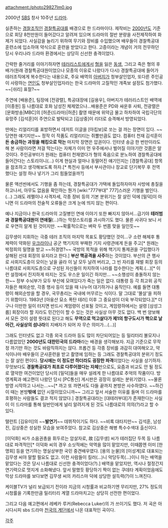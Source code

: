 attachment:/photo29827lm0.jpg

2000년 [[SBS]] 창사 10주년 [[드라마]].

실존하는 [[경찰]]조직인 [[경찰특공대]]를 배경으로 한 드라마이다. 제작비는 [[2000년]]도 기준으로 회당 8천만원이 들어갔다고 알려져 있으며 드라마의 절반 분량을 사전제작하여 화제가 되었다. 사실감을 늘리기 위하여 무기와 장비를 수입했으며 배우들이 경찰특공대 훈련소에 입소하여 약식으로 훈련을 받았다고 한다. 고증이라는 개념이 거의 전무하던 당시 우리나라 드라마 환경에서는 상당히 신선한 충격이었다.

간략한 줄거리를 이야기하자면 [[테러리스트]]에게서 [[형]]을 잃은 [[동생]], 그리고 죽은 형의 후배가(원래 경찰특공대원이었으나 모종의 이유로 나왔다가 다시) 경찰특공대에 들어가 테러조직에게 복수한다는 내용으로, 주요 배역의 [[아버지]]가 청부살인업자, 또다른 주인공이 사랑하는 [[연인]]도 청부살인업자라는 한국 드라마의 고질적인 개족보 설정도 첨가했다. ~~[쉬리] 표절?~~

주연에 [배용준], 팀장에 [전광렬], 특공대장에 [길용우], 아버지가 테러리스트인 배역에 [이종원] 등 나름대로 호화 남성진 체제였으나...배용준은 PD와 싸운후 사퇴, 전광렬은 [문화방송|MBC]의 [허준(드라마)|허준] 촬영 때문에 위약금 물고 하차하여 국립극단의 유망주 [김석훈]이 주연으로 발탁되고 [김상중]이 리더로 승격해서 방영되었다.   

딴에는 리얼리티를 표방하면서 데저트 이글을 [아킴보]로 쏘는 걸 까는 장면이 있다. ~~당연한 얘기지만~~ 정작 이 작품도 리얼리티는 쥐뿔만큼도 없다. 컴퓨터 천재 김석훈이 '''돈 송금하는 과정을 해킹으로 막는''' 마지막 장면은 압권이다. 인터넷 송금 한 번만이라도 해 본 사람이라면 저걸 막는다는 자체가 이미 먼 우주에서나 벌어질 이야기란 것쯤은 알 것이다. 주인공부터가 원래는 컴퓨터 천재였다가 형의 죽음으로 분노하여 경찰특공대에 들어간다는 스토리이니(...) 이게 현실과 얼마나 동떨어진 얘기인지는 [경찰특공대] 항목을 참조하고 생각해보도록 하자.[* 특전사 등에서 부사관이나 장교로 단기복무 후 전역했다는 설정 하나 넣기가 그리 힘들었을까?]

물론 액션씬에서도 기행을 좀 하는데, 경찰특공대가 가택에 돌입하자마자 사방에 총질을 하고나서, 아무도 없음을 확인하는 뭔가 [wiki:"777부대" 777]스러운 기행을 벌인다.(...) 그래도 레펠이나 사격자세, 각종 장비 등의 기본 분위기는 잘 살린 덕에 [밀덕]이 아니면 이 드라마의 전술적 오류들은 크게 눈에 띄지 않는 편이다.

예나 지금이나 한국 드라마의 고질병인 연애 이야기 또한 빠지지 않아서...급기야 '''테러범과 경찰특공대원이 연애질'''(...)하는 막장스토리를 과시하기도 했다. 물론 사귀다 보니 서로 우연히 알게 된 것이지만. ~~확률적으로는 벼락 두 번쯤 맞을 일인듯~~

김무생이 지휘하는 극중 테러 조직의 마지막 목표도 황당했던 것이...구 소련 해체후 통제력이 약화된 [[우크라이나]] 공군 핵기지의 부패한 기지 사령관에게 돈을 주고[* 원래는 박정희의 밀명을 받고 ~~허경영?~~ 국방의 목적을 위해 핵기지 통제권을 구입했다가 살해된 선대 회장의 유지라고 한다.] '''부산 핵공격을 사주'''하는 것이었다. 부산의 큰 행사로 사회지도층이 모이는 날을 골라 이 날 모두 날려 버리고, 그 빈 자리를 재벌 회장 등의 나름대로 사회지도층으로 구성된 자신들이 차지하여 나라를 접수한다는 계획.(...)[* 이런 설정에서 진지하게 따지는 것도 우스운 일이긴 하지만... ~~소행성이 충돌하지 않는 한~~ 정부 수뇌부가 모두 부산에 모여있다가 죽는 일은 없다. 대통령 등 각 최고위 공직자들은 해외순방, 각종 행사 등이 있을 때 나누어 대기하거나 움직인다. 예를 들면 대통령이 해외순방을 할 경우, 국무총리는 국내에 머무르는 식이다. 말 그대로 '몰살'을 피하기 위함이다. 1983년 [아웅산 묘소 폭탄 테러] 이후 그 중요성이 더욱 부각되었다.][* 더구나 이만한 일이 터지면 반드시 계엄령이 선포될 것이고, 계엄령하에서는 설령 [삼성그룹] 회장이라 할 지라도 민간인이 할 수 있는 것은 사실상 아무 것도 없다. 백 번 양보해서 모든 것이 설령 뜻대로 된다고 해도 '''무역으로 먹고살다가 제1의 항구도시가 핵으로 날아간, 사실상의 섬나라'''의 지배자가 되어 자 무슨 의미가...(...)]

그래도 인터넷도 없고 각종 외국 드라마 등도 많이 차단되어있는 등 밀리터리 불모지나 다름없었던 '''2000년도 대한민국의 드라마'''라는 배경을 생각해보자. 지금 기준으로 무작정 까기만 하는 것도 바람직하지는 않다. 프롭건 등 각종 장비를 과감히 대여해오고, 약식이나마 배우들이 군사훈련을 받고 촬영에 임하는 등 그래도 경찰특공대의 분위기 정도는 잘 살린 편이다. '''당시에는 이 정도만 하더라도 굉장한 파격'''이었다는 사실을 상기하자. 무엇보다도 '''경찰특공대가 최초로 다루어졌다는 자체'''만으로도, 요즘과 비교도 안 될 정도로 열악한 여건이었던 당시의 [밀덕]들을 매우 설레게 한 나름대로 추억의 작품이다. 방영계획과 예고편이 나왔던 당시 [PC통신] 게시판은 굉장히 설레는 분위기였다. ~~물론 방영 시작하고 나서는...~~[* 까고 또 까면서도 다들 끝까지 본방은 사수하였다. ~~하긴 이 때는 본방'''밖에''' 없던 시절이었으니까~~ 그리고 앞서 서술한 이유를 들며 이 드라마를 호평하는 사람들도 결코 적지 않았다.] 경찰특공대라는 [대테러부대]가 존재한다는 사실이 이 드라마를 통해 일반인에게 널리 알려지게 된 것도 나름대로의 의의(?)라고 할 수 있다.

탤런트 [김유미]의 ~~'''발연기'''~~ 데뷔작이기도 하다. ~~비록 대타지만~~ 김석훈, 남성진, 김상중은 성실한 모습을 보여주었다. 참고로 김상중은 해병 특수수색대 출신이다.

[이덕화] 씨가 소음권총을 휘두르는 암살자로, 故 [김무생] 씨가 테러집단 두목 등 나름대로 파격적인[* 이덕화 씨의 경우 소싯적에는 악역을 많이 맡았지만, 이때쯤엔 이미 [한명회] 등을 연기하는 명실상부한 국민 중견배우였다. [용의 눈물]의 [이성계]로 대표되는 김무생 씨야 말할 필요도 없고. 이런 사람들이 킬러(...)니 악당두목(...)이니 하는 배역을 맡았다는 것은 당시 나름대로 신선한 충격이었다(?).] 배역을 맡았지만, 역시나 절정간지 연기력으로 멋지게 소화해냈다. 앞서 말했듯 황당하기 짝이 없는 쿠데타 계획이었음에도 막상 드라마를 보다보면 김무생 씨의 카리스마 덕에 상당한 설득력(?)이 느껴진다.

케이블TV가 널리 보급되기 전이라 지금의 시청률과 비교하기엔 무리지만, 27% 정도의 시청률을 기록한만큼 밀리터리 계열 드라마치고는 상당히 선전한 편이었다.

그리고 다음 예고편에서 레베카 루커(Rebecca Luker)의 <Ave Maria>가 쓰이기도 했다.
저 곡은 아시다시피 sbs 드라마 [[천국의 계단]]에서 나온 대표적인 곡이다. 

[[각주]]
